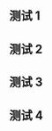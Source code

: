 {{Testcases notice}}

== 测试 1 ==
{{Testcase table}}

== 测试 2 ==
{{Testcase table|A}}

== 测试 3 ==
{{Testcase table||B}}

== 测试 4 ==
{{Testcase table|A|B}}